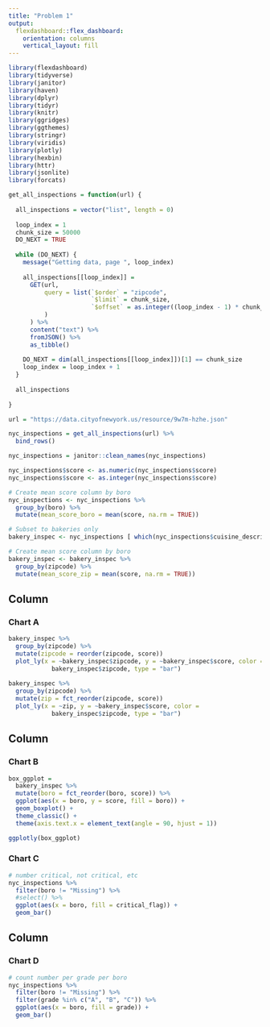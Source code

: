 ```yaml
---
title: "Problem 1"
output: 
  flexdashboard::flex_dashboard:
    orientation: columns
    vertical_layout: fill
---
```


```r
library(flexdashboard)
library(tidyverse)
library(janitor)
library(haven)
library(dplyr)
library(tidyr)
library(knitr)
library(ggridges)
library(ggthemes)
library(stringr)
library(viridis)
library(plotly)
library(hexbin)
library(httr)
library(jsonlite)
library(forcats)
```

```r
get_all_inspections = function(url) {
  
  all_inspections = vector("list", length = 0)
  
  loop_index = 1
  chunk_size = 50000
  DO_NEXT = TRUE
  
  while (DO_NEXT) {
    message("Getting data, page ", loop_index)
    
    all_inspections[[loop_index]] = 
      GET(url,
          query = list(`$order` = "zipcode",
                       `$limit` = chunk_size,
                       `$offset` = as.integer((loop_index - 1) * chunk_size)
          )
      ) %>%
      content("text") %>%
      fromJSON() %>%
      as_tibble()
    
    DO_NEXT = dim(all_inspections[[loop_index]])[1] == chunk_size
    loop_index = loop_index + 1
  }
  
  all_inspections
  
}

url = "https://data.cityofnewyork.us/resource/9w7m-hzhe.json"

nyc_inspections = get_all_inspections(url) %>%
  bind_rows()

nyc_inspections = janitor::clean_names(nyc_inspections)

nyc_inspections$score <- as.numeric(nyc_inspections$score)
nyc_inspections$score <- as.integer(nyc_inspections$score)

# Create mean score column by boro
nyc_inspections <- nyc_inspections %>%
  group_by(boro) %>%
  mutate(mean_score_boro = mean(score, na.rm = TRUE))

# Subset to bakeries only
bakery_inspec <- nyc_inspections [ which(nyc_inspections$cuisine_description == 'Bakery'), ]

# Create mean score column by boro
bakery_inspec <- bakery_inspec %>%
  group_by(zipcode) %>%
  mutate(mean_score_zip = mean(score, na.rm = TRUE))
```

Column {data-width=650}
-----------------------------------------------------------------------

### Chart A

```r
bakery_inspec %>%
  group_by(zipcode) %>%
  mutate(zipcode = reorder(zipcode, score))
  plot_ly(x = ~bakery_inspec$zipcode, y = ~bakery_inspec$score, color =  
            bakery_inspec$zipcode, type = "bar")
  
bakery_inspec %>%
  group_by(zipcode) %>%
  mutate(zip = fct_reorder(zipcode, score))
  plot_ly(x = ~zip, y = ~bakery_inspec$score, color =  
            bakery_inspec$zipcode, type = "bar")
```

Column {data-width=350}
-----------------------------------------------------------------------

### Chart B

```r
box_ggplot = 
  bakery_inspec %>%
  mutate(boro = fct_reorder(boro, score)) %>% 
  ggplot(aes(x = boro, y = score, fill = boro)) +
  geom_boxplot() +
  theme_classic() + 
  theme(axis.text.x = element_text(angle = 90, hjust = 1))

ggplotly(box_ggplot)
```

### Chart C

```r
# number critical, not critical, etc
nyc_inspections %>%
  filter(boro != "Missing") %>% 
  #select() %>%
  ggplot(aes(x = boro, fill = critical_flag)) + 
  geom_bar()
```

Column {data-width=350}
-----------------------------------------------------------------------

### Chart D

```r
# count number per grade per boro
nyc_inspections %>%
  filter(boro != "Missing") %>% 
  filter(grade %in% c("A", "B", "C")) %>%
  ggplot(aes(x = boro, fill = grade)) + 
  geom_bar()
```